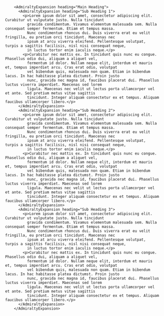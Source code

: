 ```tsx
    <AdmiraltyExpansion heading="Main Heading">
      <AdmiraltyExpansion heading="Sub Heading 1">
        <p>Lorem ipsum dolor sit amet, consectetur adipiscing elit. Curabitur ut vulputate justo. Nulla tincidunt
          gravida condimentum. Vivamus elementum malesuada sem. Nulla consequat semper fermentum. Etiam et tempus massa.
          Nunc condimentum rhoncus dui. Duis viverra erat eu velit fringilla, eu pretium orci tincidunt. Maecenas nec
          ipsum at arcu viverra eleifend. Pellentesque volutpat, turpis a sagittis facilisis, nisl nisi consequat neque,
          in luctus tortor enim iaculis neque.</p>
        <p>Curabitur nec mattis ex. In tincidunt quis nunc eu congue. Phasellus odio dui, aliquam a aliquet vel,
          fermentum id dolor. Nullam neque elit, interdum et mauris et, tempus imperdiet arcu. Cras erat odio, volutpat
          vel bibendum quis, malesuada non quam. Etiam in bibendum lacus. In hac habitasse platea dictumst. Proin justo
          nunc, gravida nec magna id, faucibus placerat dui. Phasellus luctus viverra imperdiet. Maecenas sed lorem
          ligula. Maecenas nec velit ut lectus porta ullamcorper vel et ante. Sed pretium metus vitae sagittis
          tincidunt. Integer aliquam consectetur ex et tempus. Aliquam faucibus ullamcorper libero.</p>
      </AdmiraltyExpansion>
      <AdmiraltyExpansion heading="Sub Heading 2">
        <p>Lorem ipsum dolor sit amet, consectetur adipiscing elit. Curabitur ut vulputate justo. Nulla tincidunt
          gravida condimentum. Vivamus elementum malesuada sem. Nulla consequat semper fermentum. Etiam et tempus massa.
          Nunc condimentum rhoncus dui. Duis viverra erat eu velit fringilla, eu pretium orci tincidunt. Maecenas nec
          ipsum at arcu viverra eleifend. Pellentesque volutpat, turpis a sagittis facilisis, nisl nisi consequat neque,
          in luctus tortor enim iaculis neque.</p>
        <p>Curabitur nec mattis ex. In tincidunt quis nunc eu congue. Phasellus odio dui, aliquam a aliquet vel,
          fermentum id dolor. Nullam neque elit, interdum et mauris et, tempus imperdiet arcu. Cras erat odio, volutpat
          vel bibendum quis, malesuada non quam. Etiam in bibendum lacus. In hac habitasse platea dictumst. Proin justo
          nunc, gravida nec magna id, faucibus placerat dui. Phasellus luctus viverra imperdiet. Maecenas sed lorem
          ligula. Maecenas nec velit ut lectus porta ullamcorper vel et ante. Sed pretium metus vitae sagittis
          tincidunt. Integer aliquam consectetur ex et tempus. Aliquam faucibus ullamcorper libero.</p>
      </AdmiraltyExpansion>
      <AdmiraltyExpansion heading="Sub Heading 3">
        <p>Lorem ipsum dolor sit amet, consectetur adipiscing elit. Curabitur ut vulputate justo. Nulla tincidunt
          gravida condimentum. Vivamus elementum malesuada sem. Nulla consequat semper fermentum. Etiam et tempus massa.
          Nunc condimentum rhoncus dui. Duis viverra erat eu velit fringilla, eu pretium orci tincidunt. Maecenas nec
          ipsum at arcu viverra eleifend. Pellentesque volutpat, turpis a sagittis facilisis, nisl nisi consequat neque,
          in luctus tortor enim iaculis neque.</p>
        <p>Curabitur nec mattis ex. In tincidunt quis nunc eu congue. Phasellus odio dui, aliquam a aliquet vel,
          fermentum id dolor. Nullam neque elit, interdum et mauris et, tempus imperdiet arcu. Cras erat odio, volutpat
          vel bibendum quis, malesuada non quam. Etiam in bibendum lacus. In hac habitasse platea dictumst. Proin justo
          nunc, gravida nec magna id, faucibus placerat dui. Phasellus luctus viverra imperdiet. Maecenas sed lorem
          ligula. Maecenas nec velit ut lectus porta ullamcorper vel et ante. Sed pretium metus vitae sagittis
          tincidunt. Integer aliquam consectetur ex et tempus. Aliquam faucibus ullamcorper libero.</p>
      </AdmiraltyExpansion>
    </AdmiraltyExpansion>
```
